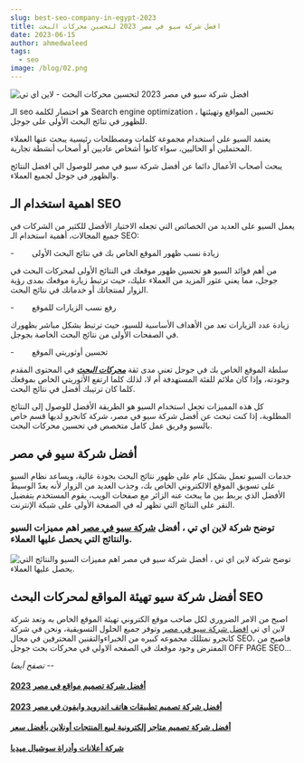 ```yaml
---
slug: best-seo-company-in-egypt-2023
title: افضل شركة سيو في مصر 2023 لتحسين محركات البحث
date: 2023-06-15
author: ahmedwaleed
tags:
  - seo
image: /blog/02.png
---
```

![افضل شركة سيو في مصر 2023 لتحسين محركات البحث - لاين اي تي](/images/02.png "افضل شركة سيو في مصر 2023 لتحسين محركات البحث - لاين اي تي")

الـ seo هو اختصار لكلمة Search engine optimization ، تحسين المواقع وتهيئتها للظهور في نتائج البحث الأولى على جوجل.

يعتمد السيو على استخدام مجموعة كلمات ومصطلحات رئيسية يبحث عنها العملاء المحتملين أو الحاليين، سواء كانوا أشخاص عاديين أو أصحاب أنشطة تجارية.

يبحث أصحاب الأعمال دائما عن أفضل شركة سيو في مصر للوصول الي افضل النتائج والظهور في جوجل لجميع العملاء.

## اهمية استخدام الـ SEO

يعمل السيو على العديد من الخصائص التي تجعله الاختيار الأفضل للكثير من الشركات في جميع المجالات، أهمية استخدام الـ SEO: 

\-        زيادة نسب ظهور الموقع الخاص بك في نتائج البحث الأولى

من أهم فوائد السيو هو تحسين ظهور موقعك في النتائج الأولى لمحركات البحث في جوجل، مما يعني عثور المزيد من العملاء عليك، حيث ترتبط زيارة موقعك بمدى رؤية الزوار لمنتجاتك أو خدماتك في نتائج البحث.

\-        رفع نسب الزيارات للموقع

زيادة عدد الزيارات تعد من الأهداف الأساسية للسيو، حيث ترتبط بشكل مباشر بظهورك في الصفحات الأولى من نتائج البحث الخاصة بجوجل.

\-        تحسين أوثوريتي الموقع

سلطة الموقع الخاص بك في جوجل تعني مدى ثقة ***[محركات البحث](https://lineitsolutions.com/services/seo-company)*** في المحتوى المقدم وجودته، وإذا كان ملائم للفئة المستهدفة أم لا، لذلك كلما ارتفع الأثوريتي الخاص بموقعك كلما كان ترتيبك أفضل في نتائج البحث.

كل هذه المميزات تجعل استخدام السيو هو الطريقة الأفضل للوصول إلى النتائج المطلوبة، إذا كنت تبحث عن أفضل شركة سيو في مصر، شركة كانجرو لديها قسم خاص بالسيو وفريق عمل كامل متخصص في تحسين محركات البحث.

## أفضل شركة سيو في مصر

خدمات السيو تعمل بشكل عام على ظهور نتائج البحث بجودة عالية، ويساعد نظام السيو على تسويق الموقع الالكتروني الخاص بك، وجذب العديد من الزوار لأنه يعدّ الوسيط الأفضل الذي يربط بين ما يبحث عنه الزائر مع صفحات الويب، يقوم المستخدم بتفضيل النقر على النتائج التي تظهر له في الصفحة الأولى على شبكة الإنترنت.

### توضح شركة لاين اي تي ، أفضل [شركة سيو في مصر](https://lineitsolutions.com/services/seo-company) اهم مميزات السيو والنتائج التي يحصل عليها العملاء.

![ توضح شركة لاين اي تي ، أفضل شركة سيو في مصر اهم مميزات السيو والنتائج التي يحصل عليها العملاء.](/images/screenshot_41.png " توضح شركة لاين اي تي ، أفضل شركة سيو في مصر اهم مميزات السيو والنتائج التي يحصل عليها العملاء.")

## أفضل شركة سيو تهيئة المواقع لمحركات البحث SEO

اصبح من الامر الضروري لكل صاحب موقع الكتروني تهيئة الموقع الخاص به وتعد شركة لاين اي تي [افضل شركة سيو في مصر](https://lineitsolutions.com/services/seo-company) وتوفر جميع الحلول التسويقية، ونحن في شركة كانجرو نمتللك مجموعه كبيره من الخبراءوالتقنين المحترفين في مجال SEO، فاصبح من المفترض وجود موقعك في الصفحه الاولي في محركات بحث جوجل OFF PAGE SEO...

*ت﻿صفح أيضا --*

#### [أ﻿فضل شركة تصميم مواقع في مصر 2023](https://lineitsolutions.com/services/web-development-company)

#### [أ﻿فضل شركة تصميم تطبيقات هاتف اندرويد وايفون في مصر 2023](https://lineitsolutions.com/services/app-development-company)

#### [أ﻿فضل شركة تصميم متاجر إلكترونية لبيع المنتجات أونلاين بأفضل سعر](https://lineitsolutions.com/services/ecommerce-company)

#### [ش﻿ركة أعلانات وأدراة سوشيال ميديا](https://lineitsolutions.com/services/social-company)